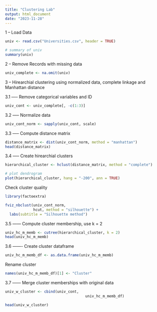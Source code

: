 ```yaml
---
title: "Clustering Lab"
output: html_document
date: "2023-11-28"
---
```


1 -- Load Data
```r
univ <- read.csv("Universities.csv", header = TRUE)

# summary of univ
summary(univ)
```

2 -- Remove Records with missing data 
```r
univ_complete <- na.omit(univ)
```

3 -- Hirearchial clustering using normalized data, complete linkage and Manhattan distance

3.1 ----- Remove categorical variables and ID
```r
univ_cont <- univ_complete[, -c(1:3)]
```

3.2 ----- Normalize data 
```r
univ_cont_norm <- sapply(univ_cont, scale)

```

3.3 ----- Compute distance matrix
```r
distance_matrix <- dist(univ_cont_norm, method = "manhattan")
head(distance_matrix)
```

3.4 ----- Create hirearchial clusters
```r
hierarchical_cluster <- hclust(distance_matrix, method = "complete")

# plot dendrogram
plot(hierarchical_cluster, hang = "-200", ann = TRUE)
```
Check cluster quality
```r
library(factoextra)

fviz_nbclust(univ_cont_norm, 
             hcut, method = "silhouette") +
  labs(subtitle = "Silhouette method")
```
3.5 ------ Compute cluster membership, use k = 2
```r
univ_hc_m_memb <- cutree(hierarchical_cluster, k = 2)
head(univ_hc_m_memb)
```

3.6 ------- Create cluster dataframe
```r
univ_hc_m_memb_df <- as.data.frame(univ_hc_m_memb)
```

Rename cluster
```r
names(univ_hc_m_memb_df)[1] <- "Cluster"
```

3.7 ------ Merge cluster memberships with original data
```r
univ_w_cluster <- cbind(univ_cont, 
                                     univ_hc_m_memb_df)

head(univ_w_cluster) 
```




